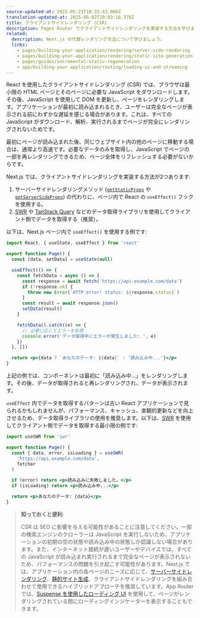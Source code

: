 ```yaml
---
source-updated-at: 2025-05-21T18:33:43.000Z
translation-updated-at: 2025-06-02T20:03:16.378Z
title: クライアントサイドレンダリング (CSR)
description: Pages Router でクライアントサイドレンダリングを実装する方法を学びます。
related:
  description: Next.js の代替レンダリング方法について学びましょう。
  links:
    - pages/building-your-application/rendering/server-side-rendering
    - pages/building-your-application/rendering/static-site-generation
    - pages/guides/incremental-static-regeneration
    - app/building-your-application/routing/loading-ui-and-streaming
---
```


React を使用したクライアントサイドレンダリング (CSR) では、ブラウザは最小限の HTML ページとそのページに必要な JavaScript をダウンロードします。その後、JavaScript を使用して DOM を更新し、ページをレンダリングします。アプリケーションが最初に読み込まれるとき、ユーザーは完全なページが表示される前にわずかな遅延を感じる場合があります。これは、すべての JavaScript がダウンロード、解析、実行されるまでページが完全にレンダリングされないためです。

最初にページが読み込まれた後、同じウェブサイト内の他のページに移動する場合は、通常より高速です。必要なデータのみを取得し、JavaScript でページの一部を再レンダリングできるため、ページ全体をリフレッシュする必要がないからです。

Next.js では、クライアントサイドレンダリングを実装する方法が2つあります:

1. サーバーサイドレンダリングメソッド ([`getStaticProps`](/docs/pages/building-your-application/data-fetching/get-static-props) や [`getServerSideProps`](/docs/pages/building-your-application/data-fetching/get-server-side-props)) の代わりに、ページ内で React の `useEffect()` フックを使用する。
2. [SWR](https://swr.vercel.app/) や [TanStack Query](https://tanstack.com/query/latest/) などのデータ取得ライブラリを使用してクライアント側でデータを取得する（推奨）。

以下は、Next.js ページ内で `useEffect()` を使用する例です:

```jsx filename="pages/index.js"
import React, { useState, useEffect } from 'react'

export function Page() {
  const [data, setData] = useState(null)

  useEffect(() => {
    const fetchData = async () => {
      const response = await fetch('https://api.example.com/data')
      if (!response.ok) {
        throw new Error(`HTTP error! status: ${response.status}`)
      }
      const result = await response.json()
      setData(result)
    }

    fetchData().catch((e) => {
      // 必要に応じてエラーを処理
      console.error('データ取得中にエラーが発生しました: ', e)
    })
  }, [])

  return <p>{data ? `あなたのデータ: ${data}` : '読み込み中...'}</p>
}
```

上記の例では、コンポーネントは最初に「読み込み中...」をレンダリングします。その後、データが取得されると再レンダリングされ、データが表示されます。

`useEffect` 内でデータを取得するパターンは古い React アプリケーションで見られるかもしれませんが、パフォーマンス、キャッシュ、楽観的更新などを向上させるため、データ取得ライブラリの使用を推奨します。以下は、[SWR](https://swr.vercel.app/) を使用してクライアント側でデータを取得する最小限の例です:

```jsx filename="pages/index.js"
import useSWR from 'swr'

export function Page() {
  const { data, error, isLoading } = useSWR(
    'https://api.example.com/data',
    fetcher
  )

  if (error) return <p>読み込みに失敗しました。</p>
  if (isLoading) return <p>読み込み中...</p>

  return <p>あなたのデータ: {data}</p>
}
```

> **知っておくと便利**:
>
> CSR は SEO に影響を与える可能性があることに注意してください。一部の検索エンジンのクローラーは JavaScript を実行しないため、アプリケーションの初期の空の状態や読み込み中の状態しか認識しない場合があります。また、インターネット接続が遅いユーザーやデバイスでは、すべての JavaScript が読み込まれ実行されるまで完全なページが表示されないため、パフォーマンスの問題を引き起こす可能性があります。Next.js では、アプリケーション内の各ページのニーズに応じて、[サーバーサイドレンダリング](/docs/pages/building-your-application/rendering/server-side-rendering)、[静的サイト生成](/docs/pages/building-your-application/rendering/static-site-generation)、クライアントサイドレンダリングを組み合わせて使用できるハイブリッドアプローチを推奨しています。App Router では、[Suspense を使用したローディング UI](/docs/app/building-your-application/routing/loading-ui-and-streaming) を使用して、ページがレンダリングされている間にローディングインジケーターを表示することもできます。